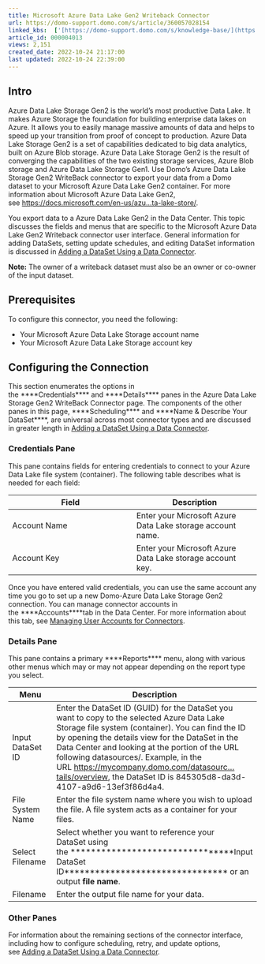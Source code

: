 ```yaml
---
title: Microsoft Azure Data Lake Gen2 Writeback Connector
url: https://domo-support.domo.com/s/article/360057028154
linked_kbs:  ['[https://domo-support.domo.com/s/knowledge-base/](https://domo-support.domo.com/s/knowledge-base/)', '[https://domo-support.domo.com/s/](https://domo-support.domo.com/s/)', '[https://domo-support.domo.com/s/topic/0TO5w000000ZammGAC](https://domo-support.domo.com/s/topic/0TO5w000000ZammGAC)', '[https://domo-support.domo.com/s/topic/0TO5w000000ZanLGAS](https://domo-support.domo.com/s/topic/0TO5w000000ZanLGAS)', '[https://domo-support.domo.com/s/topic/0TO5w000000ZapVGAS](https://domo-support.domo.com/s/topic/0TO5w000000ZapVGAS)', '[https://domo-support.domo.com/s/article/360042926274](https://domo-support.domo.com/s/article/360042926274)', '[https://domo-support.domo.com/s/article/360042926054](https://domo-support.domo.com/s/article/360042926054)', '[https://domo-support.domo.com/s/article/360057028154](https://domo-support.domo.com/s/article/360057028154)', '[https://domo-support.domo.com/s/topic/0TO5w000000ZapVGAS/writeback-connectors](https://domo-support.domo.com/s/topic/0TO5w000000ZapVGAS/writeback-connectors)', '[https://domo-support.domo.com/s/article/360043429933](https://domo-support.domo.com/s/article/360043429933)', '[https://domo-support.domo.com/s/article/360043429953](https://domo-support.domo.com/s/article/360043429953)', '[https://domo-support.domo.com/s/article/360042925494](https://domo-support.domo.com/s/article/360042925494)', '[https://domo-support.domo.com/s/article/4408174643607](https://domo-support.domo.com/s/article/4408174643607)', '[https://domo-support.domo.com/s/article/360043429913](https://domo-support.domo.com/s/article/360043429913)', '[https://domo-support.domo.com/s/login/](https://domo-support.domo.com/s/login/)']
article_id: 000004013
views: 2,151
created_date: 2022-10-24 21:17:00
last updated: 2022-10-24 22:39:00
---
```




Intro
-----


Azure Data Lake Storage Gen2 is the world's most productive Data Lake. It makes Azure Storage the foundation for building enterprise data lakes on Azure. It allows you to easily manage massive amounts of data and helps to speed up your transition from proof of concept to production. Azure Data Lake Storage Gen2 is a set of capabilities dedicated to big data analytics, built on Azure Blob storage. Azure Data Lake Storage Gen2 is the result of converging the capabilities of the two existing storage services, Azure Blob storage and Azure Data Lake Storage Gen1. Use Domo's Azure Data Lake Storage Gen2 WriteBack connector to export your data from a Domo dataset to your Microsoft Azure Data Lake Gen2 container. For more information about Microsoft Azure Data Lake Gen2, see [https://docs.microsoft.com/en-us/azu...ta-lake-store/](https://docs.microsoft.com/en-us/azure/storage/blobs/data-lake-storage-introduction "https://docs.microsoft.com/en-us/azure/storage/blobs/data-lake-storage-introduction").  


You export data to a Azure Data Lake Gen2 in the Data Center. This topic discusses the fields and menus that are specific to the Microsoft Azure Data Lake Gen2 Writeback connector user interface. General information for adding DataSets, setting update schedules, and editing DataSet information is discussed in [Adding a DataSet Using a Data Connector](/s/article/360042926274 "Adding a DataSet Using a Data Connector").







**Note:** The owner of a writeback dataset must also be an owner or co-owner of the input dataset.




Prerequisites
-------------


To configure this connector, you need the following:


* Your Microsoft Azure Data Lake Storage account name
* Your Microsoft Azure Data Lake Storage account key


Configuring the Connection
--------------------------


This section enumerates the options in the ****Credentials**** and ****Details**** panes in the Azure Data Lake Storage Gen2 WriteBack Connector page. The components of the other panes in this page, ****Scheduling**** and ****Name & Describe Your DataSet****, are universal across most connector types and are discussed in greater length in [Adding a DataSet Using a Data Connector](/s/article/360042926274 "Adding a DataSet Using a Data Connector").


### Credentials Pane


This pane contains fields for entering credentials to connect to your Azure Data Lake file system (container). The following table describes what is needed for each field:  




| Field | Description |
| --- | --- |
| Account Name | Enter your Microsoft Azure Data Lake storage account name. |
| Account Key | Enter your Microsoft Azure Data Lake storage account key. |


Once you have entered valid credentials, you can use the same account any time you go to set up a new Domo-Azure Data Lake Storage Gen2 connection. You can manage connector accounts in the ****Accounts****tab in the Data Center. For more information about this tab, see [Managing User Accounts for Connectors](/s/article/360042926054 "Managing User Accounts for Connectors").


### Details Pane


This pane contains a primary ****Reports**** menu, along with various other menus which may or may not appear depending on the report type you select.




| Menu | Description |
| --- | --- |
| Input DataSet ID | Enter the DataSet ID (GUID) for the DataSet you want to copy to the selected Azure Data Lake Storage file system (container). You can find the ID by opening the details view for the DataSet in the Data Center and looking at the portion of the URL following datasources/. Example, in the URL [https://mycompany.domo.com/datasourc...tails/overview](https://mycompany.domo.com/datasources/845305d8-da3d-4107-a9d6-13ef3f86d4a4/details/overview "https://mycompany.domo.com/datasources/845305d8-da3d-4107-a9d6-13ef3f86d4a4/details/overview"), the DataSet ID is 845305d8-da3d-4107-a9d6-13ef3f86d4a4. |
| File System Name | Enter the file system name where you wish to upload the file. A file system acts as a container for your files. |
| Select Filename | Select whether you want to reference your DataSet using the ********************************Input DataSet ID******************************** or an output **file name**. |
| Filename | Enter the output file name for your data. |


### Other Panes


For information about the remaining sections of the connector interface, including how to configure scheduling, retry, and update options, see [Adding a DataSet Using a Data Connector](/s/article/360042926274 "Adding a DataSet Using a Data Connector").

